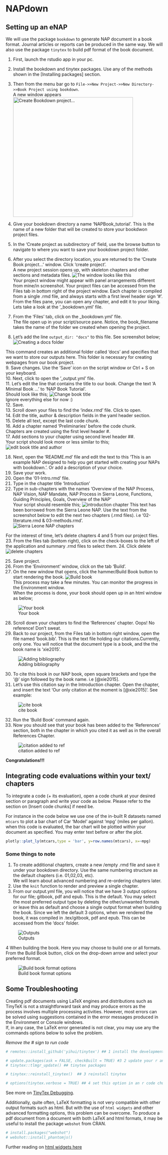 # NAPdown
## Setting up an eNAP
We will use the package `bookdown` to generate NAP document in a book format. Journal articles or reports can be produced in the same way. 
We will also use the package `tinytex` to build pdf format of the book document.

1. First, launch the rstudio app in your pc.
2. Install the bookdown and tinytex packages. Use any of the methods shown in the [Installing packages] section.  
3. Then from the menu bar go to `File->>New Project->>New Directory->>Book Project using bookdown`.   
A new window appears   
![Create Bookdown project...](tutorial_screenshots/open_bkdown_proj.png){width=4in}  

4. Give your bookdown directory a name 'NAPBook_tutorial'. This is the name of a new folder that will be created to store your bookdwon project files.  
5. In the 'Create project as subdirectory of' field, use the browse button to navigate to where you want to save your bookdown project folder.  
6. After you select the directory location, you are returned to the 'Create Book project...' window. Click 'create project'.     
A new project session opens up, with skeleton chapters and other sections and metadata files. ![The window looks like this](tutorial_screenshots/bkdn_proj_window_label.png)    
Your project window might appear with panel arrangements different from mine/in screenshot. 
Your project files can be accessed from the Files tab in bottom right of the project window.
Each chapter is compiled from a single .rmd file, and always starts with a first level header sign '#'.   
From the files pane, you can open any chapter, and edit it to your liking.  
Lets take a look at the '_bookdown.yml' file.  
7. From the 'Files' tab, click on the _bookdown.yml' file.  
The file open up in your script/source pane. Notice, the book_filename takes the name of the folder we created when opening the project.  
8. Let's add the line    `output_dir: "docs"`   to this file. 
See screenshot below;    
![Creating a docs folder](tutorial_screenshots/add_docs_to_bkdnyaml.png)

This command creates an additional folder called 'docs' and specifies that we want to store our outputs here. This folder is necessary for creating webpages from our book project.  
9. Save changes. Use the 'Save' icon on the script window or Ctrl + S on your keyboard.  
10. Next, click to open the '_output.yml' file.  
11. Let's edit the line that contains the title to our book. Change the text 'A Minimal Book ...' to 'NAP Book Tutorial'.  
Should look like this;
![Change book title](tutorial_screenshots/edit_title_output_yaml.png)  
Ignore everything else for now :)  
12. Save.  
13. Scroll down your files to find the 'index.rmd' file. Click to open.  
14. Edit the title, author & description fields in the yaml header section.  
15. Delete all text, except the last code chunk.   
16. Add a chapter named 'Preliminaries' before the code chunk.   
Chapters are created using the first level header #.   
17. Add sections to your chapter using second level header ##.  
Your script should look more or less similar to this; 
![edit book title and author](tutorial_screenshots/edit_index.png)   

18. Next, open the 'README.md' file and edit the text to this 'This is an example NAP designed to help you get started with creating your NAPs with bookdown.'. Or add a description of your choice. 
19. Save your work.  
20. Open the '01-Intro.rmd' file.  
21. Type in the chapter title 'Introduction'  
22. Type in sub-chapters with the names 'Overview of the NAP Process, NAP Vision, NAP Mandate, NAP Process in Sierra Leone, Functions, Guiding Principles, Goals, Overview of the NAP'  
Your script should resemble this; 
![introduction chapter](tutorial_screenshots/intro_chapter.png)
This text has been borrowed from the Sierra Leone NAP. Use the text from the screenshot below to edit the next two chapters (.rmd files). i.e '02-literature.rmd & 03-methods.rmd'.  
![Sierra Leone NAP chapters](tutorial_screenshots/SLeone_NAP_chapters.png)

For the interest of time, let's delete chapters 4 and 5 from our project files.  
23. From the files tab (bottom right), click on the check-boxes to the left of the application and summary .rmd files to select them. 
24. Click delete  
![delete chapters](tutorial_screenshots/delete_4_5.png)

25. Save project.  
26. From the 'Environment' window, click on the tab 'Build'.  
27. On the new window that opens, click the hammer/Build Book button to start rendering the book.   ![Build book](tutorial_screenshots/build_book.png)  
This process may take a few minutes.  You can monitor the progress in the Environment window.    
When the process is done, your book should open up in an html window as below;  

![Your book](tutorial_screenshots/built_book.png)  

28. Scroll down your chapters to find the 'References' chapter. Oops! No reference! Don't sweat.   
29. Back to our project, from the Files tab in bottom right window, open the file named 'book.bib'. This is the text file holding our citations.Currently, only one. You will notice that the document type is a book, and the the book name is 'xie2015'.   

![Adding bibliography](tutorial_screenshots/add_citation.png)

30. To cite this book in our NAP book, open square brackets and type the '@' sign followed by the book name. i.e [@xie2015].   
31. Let's use this citation say in the Introduction chapter. Open the chapter, and insert the text 'Our only citation at the moment is [@xie2015]'.  See example:   

![cite book](tutorial_screenshots/cite_book.png)

32. Run the 'Build Book' command again.  
33. Now you should see that your book has been added to the 'References' section, both in the chapter in which you cited it as well as in the overall References Chapter.   

![citation added to ref](tutorial_screenshots/reference_incl.png)

__Congratulations!!!__


## Integrating code evaluations within your text/ chapters

To integrate a code (+ its evaluation), open a code chunk at your desired section or paragraph and write your code as below. Please refer to the section on [Insert code chunks] if need be.

For instance in the code below we use one of the in-built R datasets named `mtcars` to plot a bar chart of Car 'Model' against 'mpg' (miles per gallon).
when this code is evaluated, the bar chart will be plotted within your document as specified. You may enter text before or after the plot. 

```r
plotly::plot_ly(mtcars,type = 'bar', y=row.names(mtcars), x=~mpg)
```


### Some things to note
1. To create additional chapters, create a new /empty .rmd file and save it under your bookdown directory. Use the same numbering structure as the default chapters (i.e. 01,02,03, etc).    
We will learn about advanced numbering and re-ordering chapters later.   
2. Use the `knit` function to render and preview a single chapter.  
3. From our output.yml file, you will notice that we have 3 output options for our file; gitbook, pdf and epub. This is the default. You may select the most preferred output type by deleting the other/unwanted formats or leave this as default and choose a single output format when building the book. Since we left the default 3 options, when we rendered the book, it was compiled in .tex/gitbook, pdf and epub. This can be accessed from the 'docs' folder.  

![Outputs](tutorial_screenshots/docs_folder_contents.png)
 
   
4 When building the book. Here you may choose to build one or all formats.   From the Build Book button, click on the drop-down arrow and select your preferred format.   

![Build book format options](tutorial_screenshots/build_book_drop_down.png)


## Some Troubleshooting
Creating pdf documents using LaTeX engines and distributions such as TinyTeX is not a straightforward task and may produce errors as the process involves multiple processing activities. However, most errors can be solved using suggestions contained in the error messages produced in the Environment or Console windows.    
If, in any case, the LaTeX error generated is not clear, you may use any the commands options below to solve the problem.  

_Remove the # sign to run code_

```r
# remotes::install_github('yihui/tinytex') ## 1 install the development version of tinytex

# update.packages(ask = FALSE, checkBuilt = TRUE) #3 2 update your r and
# tinytex::tlmgr_update() ## tinytex packages

# tinytex::reinstall_tinytex()  ## 3 reinstall tinytex

# options(tinytex.verbose = TRUE) ## 4 set this option in an r code chunk.This helps provide more info on your problems. Remember to remove it after solving your problem
```

See more on [TinyTex Debugging](https://yihui.org/tinytex/r/).

Additionally, quite often, LaTeX formatting is not very compatible with other output formats such as html. But with the use of `html widgets` and other advanced formatting options, this problem can be overcome. 
To produce a pdf document from a document with both LaTeX and html formats, it may be useful to install the package `webshot` from CRAN.

```r
# install.packages("webshot")  
# webshot::install_phantomjs() 
```

Further reading on [html widgets here](https://bookdown.org/yihui/bookdown/html-widgets.html)


